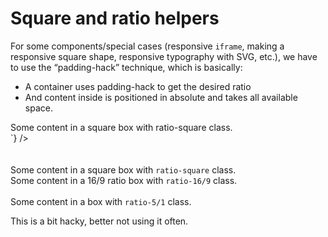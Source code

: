 
<Meta title="CSS Utilities/Ratio Container" />

# Square and ratio helpers

For some components/special cases (responsive <code>iframe</code>, making a responsive square shape, responsive typography with SVG, etc.), we have to use the “padding-hack” technique, which is basically:

<div class="flex justify-space-between mb-8 flex-column md:flex-row">
    <div class="w-1/2 self-center">
        <ul>
            <li>A container uses padding-hack to get the desired ratio</li>
            <li>And content inside is positioned in absolute and takes all available space.</li>
        </ul>
    </div>
    <div class="w-1/2">
        <Source
            language="html"
            light
            format
            code={`
<div class="ratio-square p-4">
    Some content in a square box
    with ratio-square class.
</div>
`}
        />
    </div>
</div>

<br />
<br />

<div class="flex justify-space-between items-center mb-8">
  <div class="border w-1/3">
    <div class="ratio-square p-4">
        Some content in a square box with <code>ratio-square</code> class.
    </div>
  </div>

  <div class="border w-1/3">
    <div class="ratio-16/9 p-4">
        Some content in a 16/9 ratio box with <code>ratio-16/9</code> class.
    </div>
  </div>
</div>

<br />

<div class="border">
    <div class="ratio-5/1 p-4">
        Some content in a box with <code>ratio-5/1</code> class.
    </div>
</div>

This is a bit hacky, better not using it often.
